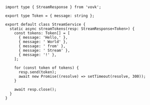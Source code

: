 ```tsx filename="src/modules/stream-response-object/StreamService.ts"
import type { StreamResponse } from 'vovk';

export type Token = { message: string };

export default class StreamService {
  static async streamTokens(resp: StreamResponse<Token>) {
    const tokens: Token[] = [
      { message: 'Hello,' },
      { message: ' World' },
      { message: ' from' },
      { message: ' Stream' },
      { message: '!' },
    ];

    for (const token of tokens) {
      resp.send(token);
      await new Promise((resolve) => setTimeout(resolve, 300));
    }

    await resp.close();
  }
}
```
